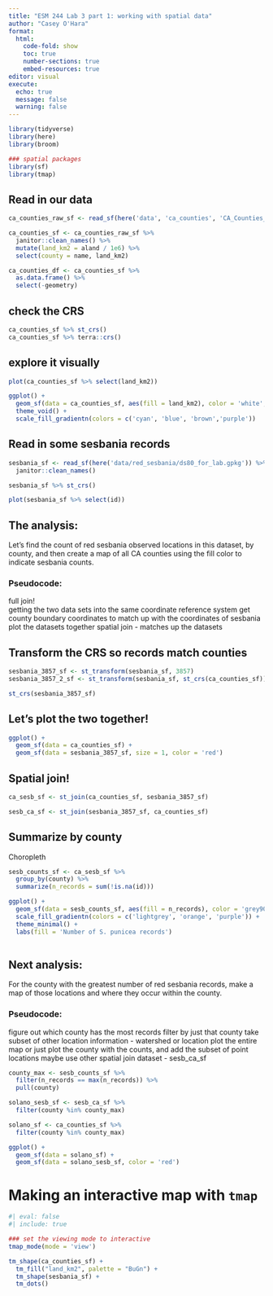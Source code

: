 ```yaml
---
title: "ESM 244 Lab 3 part 1: working with spatial data"
author: "Casey O'Hara"
format: 
  html:
    code-fold: show
    toc: true
    number-sections: true
    embed-resources: true
editor: visual
execute:
  echo: true
  message: false
  warning: false
---
```


```r
library(tidyverse)
library(here)
library(broom)

### spatial packages
library(sf)
library(tmap)
```

## Read in our data

```r
ca_counties_raw_sf <- read_sf(here('data', 'ca_counties', 'CA_Counties_TIGER2016.shp'))

ca_counties_sf <- ca_counties_raw_sf %>%
  janitor::clean_names() %>%
  mutate(land_km2 = aland / 1e6) %>%
  select(county = name, land_km2)

ca_counties_df <- ca_counties_sf %>%
  as.data.frame() %>%
  select(-geometry)
```

## check the CRS

```r
ca_counties_sf %>% st_crs()
ca_counties_sf %>% terra::crs()
```

## explore it visually

```r
plot(ca_counties_sf %>% select(land_km2))
```

```r
ggplot() +
  geom_sf(data = ca_counties_sf, aes(fill = land_km2), color = 'white', size = 0.1) +
  theme_void() +
  scale_fill_gradientn(colors = c('cyan', 'blue', 'brown','purple'))
```

## Read in some sesbania records

```r
sesbania_sf <- read_sf(here('data/red_sesbania/ds80_for_lab.gpkg')) %>%
  janitor::clean_names()

sesbania_sf %>% st_crs()

plot(sesbania_sf %>% select(id))
```

## The analysis: 

Let's find the count of red sesbania observed locations in this dataset, by county, and then create a map of all CA counties using the fill color to indicate sesbania counts.

### Pseudocode:

full join!  
getting the two data sets into the same coordinate reference system
get county boundary coordinates to match up with the coordinates of sesbania
plot the datasets together
spatial join - matches up the datasets

## Transform the CRS so records match counties

```r
sesbania_3857_sf <- st_transform(sesbania_sf, 3857)
sesbania_3857_2_sf <- st_transform(sesbania_sf, st_crs(ca_counties_sf))

st_crs(sesbania_3857_sf)
```

## Let's plot the two together!

```r
ggplot() +
  geom_sf(data = ca_counties_sf) +
  geom_sf(data = sesbania_3857_sf, size = 1, color = 'red')
```

## Spatial join!

```r
ca_sesb_sf <- st_join(ca_counties_sf, sesbania_3857_sf)

sesb_ca_sf <- st_join(sesbania_3857_sf, ca_counties_sf)
```

## Summarize by county

Choropleth

```r
sesb_counts_sf <- ca_sesb_sf %>%
  group_by(county) %>%
  summarize(n_records = sum(!is.na(id)))

ggplot() +
  geom_sf(data = sesb_counts_sf, aes(fill = n_records), color = 'grey90', size = 1) +
  scale_fill_gradientn(colors = c('lightgrey', 'orange', 'purple')) +
  theme_minimal() +
  labs(fill = 'Number of S. punicea records')
  
```

## Next analysis:

For the county with the greatest number of red sesbania records, make a map of those locations and where they occur within the county.

### Pseudocode:

figure out which county has the most records
filter by just that county
take subset of other location information - watershed or location
plot the entire map or just plot the county with the counts, and add the subset of point locations
maybe use other spatial join dataset - sesb_ca_sf

```r
county_max <- sesb_counts_sf %>%
  filter(n_records == max(n_records)) %>%
  pull(county)

solano_sesb_sf <- sesb_ca_sf %>%
  filter(county %in% county_max)

solano_sf <- ca_counties_sf %>%
  filter(county %in% county_max)

ggplot() +
  geom_sf(data = solano_sf) +
  geom_sf(data = solano_sesb_sf, color = 'red')
```

# Making an interactive map with `tmap`

```r
#| eval: false
#| include: true

### set the viewing mode to interactive
tmap_mode(mode = 'view')

tm_shape(ca_counties_sf) +
  tm_fill("land_km2", palette = "BuGn") +
  tm_shape(sesbania_sf) +
  tm_dots()
  
```







